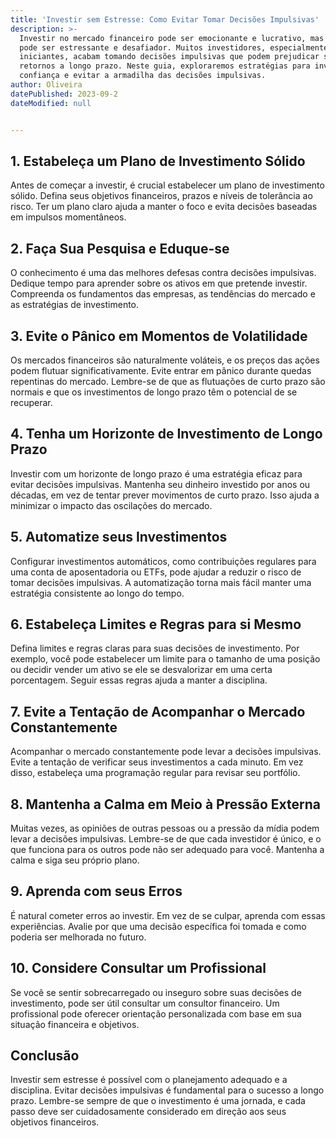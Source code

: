 ```yaml
---
title: 'Investir sem Estresse: Como Evitar Tomar Decisões Impulsivas'
description: >-
  Investir no mercado financeiro pode ser emocionante e lucrativo, mas também
  pode ser estressante e desafiador. Muitos investidores, especialmente
  iniciantes, acabam tomando decisões impulsivas que podem prejudicar seus
  retornos a longo prazo. Neste guia, exploraremos estratégias para investir com
  confiança e evitar a armadilha das decisões impulsivas.
author: Oliveira
datePublished: 2023-09-2
dateModified: null


---
```


## **1. Estabeleça um Plano de Investimento Sólido**

Antes de começar a investir, é crucial estabelecer um plano de investimento sólido. Defina seus objetivos financeiros, prazos e níveis de tolerância ao risco. Ter um plano claro ajuda a manter o foco e evita decisões baseadas em impulsos momentâneos.

## **2. Faça Sua Pesquisa e Eduque-se**

O conhecimento é uma das melhores defesas contra decisões impulsivas. Dedique tempo para aprender sobre os ativos em que pretende investir. Compreenda os fundamentos das empresas, as tendências do mercado e as estratégias de investimento.

## **3. Evite o Pânico em Momentos de Volatilidade**

Os mercados financeiros são naturalmente voláteis, e os preços das ações podem flutuar significativamente. Evite entrar em pânico durante quedas repentinas do mercado. Lembre-se de que as flutuações de curto prazo são normais e que os investimentos de longo prazo têm o potencial de se recuperar.

## **4. Tenha um Horizonte de Investimento de Longo Prazo**

Investir com um horizonte de longo prazo é uma estratégia eficaz para evitar decisões impulsivas. Mantenha seu dinheiro investido por anos ou décadas, em vez de tentar prever movimentos de curto prazo. Isso ajuda a minimizar o impacto das oscilações do mercado.

## **5. Automatize seus Investimentos**

Configurar investimentos automáticos, como contribuições regulares para uma conta de aposentadoria ou ETFs, pode ajudar a reduzir o risco de tomar decisões impulsivas. A automatização torna mais fácil manter uma estratégia consistente ao longo do tempo.

## **6. Estabeleça Limites e Regras para si Mesmo**

Defina limites e regras claras para suas decisões de investimento. Por exemplo, você pode estabelecer um limite para o tamanho de uma posição ou decidir vender um ativo se ele se desvalorizar em uma certa porcentagem. Seguir essas regras ajuda a manter a disciplina.

## **7. Evite a Tentação de Acompanhar o Mercado Constantemente**

Acompanhar o mercado constantemente pode levar a decisões impulsivas. Evite a tentação de verificar seus investimentos a cada minuto. Em vez disso, estabeleça uma programação regular para revisar seu portfólio.

## **8. Mantenha a Calma em Meio à Pressão Externa**

Muitas vezes, as opiniões de outras pessoas ou a pressão da mídia podem levar a decisões impulsivas. Lembre-se de que cada investidor é único, e o que funciona para os outros pode não ser adequado para você. Mantenha a calma e siga seu próprio plano.

## **9. Aprenda com seus Erros**

É natural cometer erros ao investir. Em vez de se culpar, aprenda com essas experiências. Avalie por que uma decisão específica foi tomada e como poderia ser melhorada no futuro.

## **10. Considere Consultar um Profissional**

Se você se sentir sobrecarregado ou inseguro sobre suas decisões de investimento, pode ser útil consultar um consultor financeiro. Um profissional pode oferecer orientação personalizada com base em sua situação financeira e objetivos.

## **Conclusão**

Investir sem estresse é possível com o planejamento adequado e a disciplina. Evitar decisões impulsivas é fundamental para o sucesso a longo prazo. Lembre-se sempre de que o investimento é uma jornada, e cada passo deve ser cuidadosamente considerado em direção aos seus objetivos financeiros.

